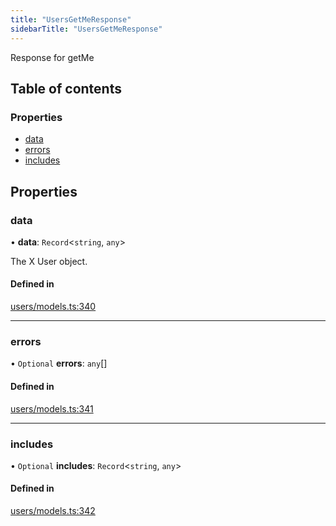 ```yaml
---
title: "UsersGetMeResponse"
sidebarTitle: "UsersGetMeResponse"
---
```


Response for getMe

## Table of contents

### Properties

- [data](/xdks/typescript/reference/interfaces/UsersGetMeResponse#data)
- [errors](/xdks/typescript/reference/interfaces/UsersGetMeResponse#errors)
- [includes](/xdks/typescript/reference/interfaces/UsersGetMeResponse#includes)

## Properties

### data

• **data**: `Record`\<`string`, `any`\>

The X User object.

#### Defined in

[users/models.ts:340](https://github.com/xdevplatform/xdk/blob/298ca9350d035e40e7c8ee0753c50052819a41e2/xdk/typescript/src/users/models.ts#L340)

___

### errors

• `Optional` **errors**: `any`[]

#### Defined in

[users/models.ts:341](https://github.com/xdevplatform/xdk/blob/298ca9350d035e40e7c8ee0753c50052819a41e2/xdk/typescript/src/users/models.ts#L341)

___

### includes

• `Optional` **includes**: `Record`\<`string`, `any`\>

#### Defined in

[users/models.ts:342](https://github.com/xdevplatform/xdk/blob/298ca9350d035e40e7c8ee0753c50052819a41e2/xdk/typescript/src/users/models.ts#L342)
